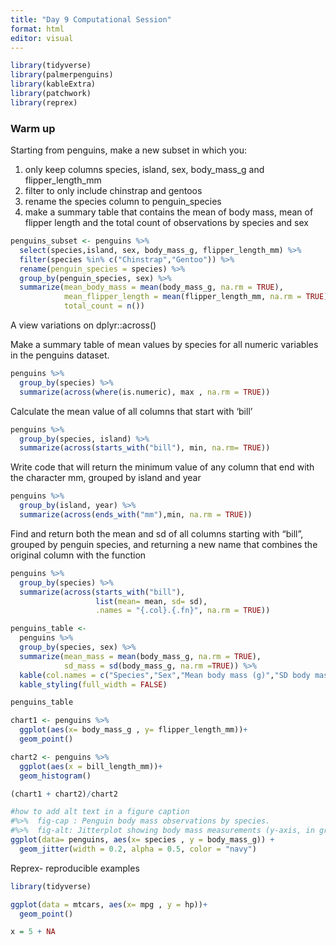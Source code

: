 ```yaml
---
title: "Day 9 Computational Session"
format: html
editor: visual
---
```


```r
library(tidyverse)
library(palmerpenguins)
library(kableExtra)
library(patchwork)
library(reprex)
```

### Warm up 

Starting from penguins, make a new subset in which you:

1.  only keep columns species, island, sex, body_mass_g and flipper_length_mm
2.  filter to only include chinstrap and gentoos
3.  rename the species column to penguin_species
4.  make a summary table that contains the mean of body mass, mean of flipper length and the total count of observations by species and sex

```r
penguins_subset <- penguins %>% 
  select(species,island, sex, body_mass_g, flipper_length_mm) %>% 
  filter(species %in% c("Chinstrap","Gentoo")) %>% 
  rename(penguin_species = species) %>% 
  group_by(penguin_species, sex) %>% 
  summarize(mean_body_mass = mean(body_mass_g, na.rm = TRUE),
            mean_flipper_length = mean(flipper_length_mm, na.rm = TRUE),
            total_count = n())
```

A view variations on dplyr::across()

Make a summary table of mean values by species for all numeric variables in the penguins dataset.

```r
penguins %>% 
  group_by(species) %>% 
  summarize(across(where(is.numeric), max , na.rm = TRUE))
```

Calculate the mean value of all columns that start with 'bill'

```r
penguins %>% 
  group_by(species, island) %>% 
  summarize(across(starts_with("bill"), min, na.rm= TRUE))
```

Write code that will return the minimum value of any column that end with the character mm, grouped by island and year

```r
penguins %>% 
  group_by(island, year) %>% 
  summarize(across(ends_with("mm"),min, na.rm = TRUE))
```

Find and return both the mean and sd of all columns starting with "bill", grouped by penguin species, and returning a new name that combines the original column with the function

```r
penguins %>% 
  group_by(species) %>% 
  summarize(across(starts_with("bill"), 
                   list(mean= mean, sd= sd), 
                   .names = "{.col}.{.fn}", na.rm = TRUE))

```

```r
penguins_table <-
  penguins %>% 
  group_by(species, sex) %>% 
  summarize(mean_mass = mean(body_mass_g, na.rm = TRUE),
            sd_mass = sd(body_mass_g, na.rm =TRUE)) %>% 
  kable(col.names = c("Species","Sex","Mean body mass (g)","SD body mass(g)")) %>% 
  kable_styling(full_width = FALSE)

penguins_table
```

```r
chart1 <- penguins %>% 
  ggplot(aes(x= body_mass_g , y= flipper_length_mm))+
  geom_point()
```

```r
chart2 <- penguins %>% 
  ggplot(aes(x = bill_length_mm))+
  geom_histogram()
```

```r
(chart1 + chart2)/chart2
```

```r
#how to add alt text in a figure caption
#%>%  fig-cap : Penguin body mass observations by species.
#%>%  fig-alt: Jitterplot showing body mass measurements (y-axis, in grams) for three penguin species (Adelie, Chinstrap, and Gentoo) observed near Palmer Archipelago, Antarctica. Adelie and Chinstraps have similar body mass distributions, with Gentoos noticeably larder than both.
ggplot(data= penguins, aes(x= species , y = body_mass_g)) +
  geom_jitter(width = 0.2, alpha = 0.5, color = "navy")
```

Reprex- reproducible examples

```r
library(tidyverse)

ggplot(data = mtcars, aes(x= mpg , y = hp))+
  geom_point()
```

```r
x = 5 + NA
```

